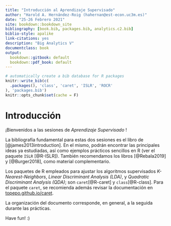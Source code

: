```yaml
---
title: "Introducción al Aprendizaje Supervisado"
author: "Harold A. Hernández-Roig (hahernan@est-econ.uc3m.es)"
date: "25-26 Febrero 2021"
site: bookdown::bookdown_site
bibliography: [book.bib, packages.bib, analytics.c2.bib]
biblio-style: apalike
link-citations: yes
description: "Big Analytics V"
documentclass: book
output:
  bookdown::gitbook: default
  bookdown::pdf_book: default
---
```



```r
# automatically create a bib database for R packages
knitr::write_bib(c(
  .packages(), 'class', 'caret', 'ISLR', 'ROCR'
), 'packages.bib')
knitr::opts_chunk$set(cache = F)
```

# Introducción

¡Bienvenidos a las sesiones de *Aprendizaje Supervisado* !

La bibliografía fundamental para estas dos sesiones es el libro de [@james2013introduction]. En el mismo, podrán encontrar las principales ideas ya estudiadas, así como ejemplos prácticos sencillos en R (ver el paquete `ISLR` [@R-ISLR]). También recomendamos los libros [@Rebala2019] y [@Burger2018], como material complementario.

Los paquetes de R empleados para ajustar los algoritmos supervisados *K-Nearest-Neighbors*, *Linear Discriminant Analysis (LDA)*, y *Quadratic Discriminant Analysis (QDA)*; son `caret`[@R-caret] y `class`[@R-class]. Para el paquete `caret`, se recomienda además revisar la documentación en [topepo.github.io/caret](http://topepo.github.io/caret/index.html).

La organización del documento corresponde, en general, a la seguida durante las prácticas.

Have fun! :)
